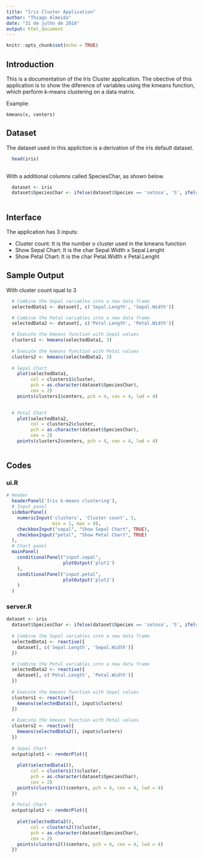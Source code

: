 ```yaml
---
title: "Iris Cluster Application"
author: "Thiago Almeida"
date: "31 de julho de 2018"
output: html_document
---
```


```r
knitr::opts_chunk$set(echo = TRUE)
```

## Introduction

This is a documentation of the Iris Cluster application. The obective of this application is to show the diference of variables using the kmeans function, which perform k-means clustering on a data matrix.

Example:

`kmeans(x, centers)`

## Dataset

The dataset used in this appliction is a derivation of the iris default dataset.

```r
  head(iris)
  
```


With a additional columns called SpeciesChar, as shown below.

```r
  dataset <- iris
  dataset$SpeciesChar <- ifelse(dataset$Species == 'setosa', 'S', ifelse(dataset$Species == 'versicolor', 'V', 'I'))
  
```

## Interface

The application has 3 inputs:

* Cluster count: It is the number o cluster used in the kmeans function
* Show Sepal Chart: It is the char Sepal.Width x Sepal.Lenght
* Show Petal Chart: It is the char Petal.Width x Petal.Lenght

## Sample Output 

With cluster count iqual to 3

```r
  # Combine the Sepal variables into a new data frame
  selectedData1 <- dataset[, c('Sepal.Length', 'Sepal.Width')]

  # Combine the Petal variables into a new data frame
  selectedData2 <- dataset[, c('Petal.Length', 'Petal.Width')]

  # Execute the kmeans function with Sepal values
  clusters1 <- kmeans(selectedData1, 3)
  
  # Execute the kmeans function with Petal values
  clusters2 <- kmeans(selectedData2, 3)
  
  # Sepal Chart
    plot(selectedData1,
         col = clusters1$cluster,
         pch = as.character(dataset$SpeciesChar), 
         cex = 2)
    points(clusters1$centers, pch = 4, cex = 4, lwd = 4)

  
  # Petal Chart
    plot(selectedData2,
         col = clusters2$cluster,
         pch = as.character(dataset$SpeciesChar), 
         cex = 2)
    points(clusters2$centers, pch = 4, cex = 4, lwd = 4)
  
```

## Codes

### ui.R

```r
# Header
  headerPanel('Iris k-means clustering'),
  # Input panel
  sidebarPanel(
    numericInput('clusters', 'Cluster count', 3,
                 min = 1, max = 9),
    checkboxInput("sepal", "Show Sepal Chart", TRUE),
    checkboxInput("petal", "Show Petal Chart", TRUE)
  ),
  # Chart panel
  mainPanel(
    conditionalPanel("input.sepal",
                     plotOutput('plot1')
    ),
    conditionalPanel("input.petal",
                     plotOutput('plot2')
    )
  )
```

### server.R

```r
dataset <- iris
  dataset$SpeciesChar <- ifelse(dataset$Species == 'setosa', 'S', ifelse(dataset$Species == 'versicolor', 'V', 'I'))
  
  # Combine the Sepal variables into a new data frame
  selectedData1 <- reactive({
    dataset[, c('Sepal.Length', 'Sepal.Width')]
  })

  # Combine the Petal variables into a new data frame
  selectedData2 <- reactive({
    dataset[, c('Petal.Length', 'Petal.Width')]
  })
  
  # Execute the kmeans function with Sepal values
  clusters1 <- reactive({
    kmeans(selectedData1(), input$clusters)
  })
  
  # Execute the kmeans function with Petal values
  clusters2 <- reactive({
    kmeans(selectedData2(), input$clusters)
  })
  
  # Sepal Chart
  output$plot1 <- renderPlot({
    
    plot(selectedData1(),
         col = clusters1()$cluster,
         pch = as.character(dataset$SpeciesChar), 
         cex = 2)
    points(clusters1()$centers, pch = 4, cex = 4, lwd = 4)
  })
  
  # Petal Chart
  output$plot2 <- renderPlot({
    
    plot(selectedData2(),
         col = clusters2()$cluster,
         pch = as.character(dataset$SpeciesChar), 
         cex = 2)
    points(clusters2()$centers, pch = 4, cex = 4, lwd = 4)
  })
```